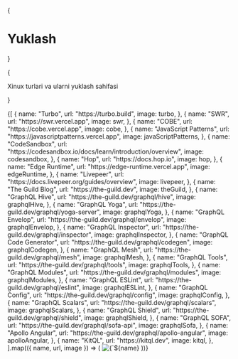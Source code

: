 


{<h1 className="mt-10 mb-4 text-center text-[2.5rem] font-bold tracking-tight">Yuklash</h1>}

{<p className="mb-16 text-center text-lg text-gray-500 dark:text-gray-400">Xinux turlari va ularni yuklash sahifasi</p>}

<Cards num={3}>
  {[
    {
      name: "Turbo",
      url: "https://turbo.build",
      image: turbo,
    },
    {
      name: "SWR",
      url: "https://swr.vercel.app",
      image: swr,
    },
    {
      name: "COBE",
      url: "https://cobe.vercel.app",
      image: cobe,
    },
    {
      name: "JavaScript Patterns",
      url: "https://javascriptpatterns.vercel.app",
      image: javaScriptPatterns,
    },
    {
      name: "CodeSandbox",
      url: "https://codesandbox.io/docs/learn/introduction/overview",
      image: codesandbox,
    },
    {
      name: "Hop",
      url: "https://docs.hop.io",
      image: hop,
    },
    {
      name: "Edge Runtime",
      url: "https://edge-runtime.vercel.app",
      image: edgeRuntime,
    },
    {
      name: "Livepeer",
      url: "https://docs.livepeer.org/guides/overview",
      image: livepeer,
    },
    {
      name: "The Guild Blog",
      url: "https://the-guild.dev",
      image: theGuild,
    },
    {
      name: "GraphQL Hive",
      url: "https://the-guild.dev/graphql/hive",
      image: graphqlHive,
    },
    {
      name: "GraphQL Yoga",
      url: "https://the-guild.dev/graphql/yoga-server",
      image: graphqlYoga,
    },
    {
      name: "GraphQL Envelop",
      url: "https://the-guild.dev/graphql/envelop",
      image: graphqlEnvelop,
    },
    {
      name: "GraphQL Inspector",
      url: "https://the-guild.dev/graphql/inspector",
      image: graphqlInspector,
    },
    {
      name: "GraphQL Code Generator",
      url: "https://the-guild.dev/graphql/codegen",
      image: graphqlCodegen,
    },
    {
      name: "GraphQL Mesh",
      url: "https://the-guild.dev/graphql/mesh",
      image: graphqlMesh,
    },
    {
      name: "GraphQL Tools",
      url: "https://the-guild.dev/graphql/tools",
      image: graphqlTools,
    },
    {
      name: "GraphQL Modules",
      url: "https://the-guild.dev/graphql/modules",
      image: graphqlModules,
    },
    {
      name: "GraphQL ESLint",
      url: "https://the-guild.dev/graphql/eslint",
      image: graphqlESLint,
    },
    {
      name: "GraphQL Config",
      url: "https://the-guild.dev/graphql/config",
      image: graphqlConfig,
    },
    {
      name: "GraphQL Scalars",
      url: "https://the-guild.dev/graphql/scalars",
      image: graphqlScalars,
    },
    {
      name: "GraphQL Shield",
      url: "https://the-guild.dev/graphql/shield",
      image: graphqlShield,
    },
    {
      name: "GraphQL SOFA",
      url: "https://the-guild.dev/graphql/sofa-api",
      image: graphqlSofa,
    },
    {
      name: "Apollo Angular",
      url: "https://the-guild.dev/graphql/apollo-angular",
      image: apolloAngular,
    },
    {
      name: "KitQL",
      url: "https://kitql.dev",
      image: kitql,
    },
  ].map(({ name, url, image }) => (
    <Card key={name} image arrow target="_blank" title={name} href={url}>
      <Image
        src={image}
        alt={`${name} preview`}
        className="object-cover [aspect-ratio:12/6.3]"
      />
    </Card>
  ))}
</Cards>
